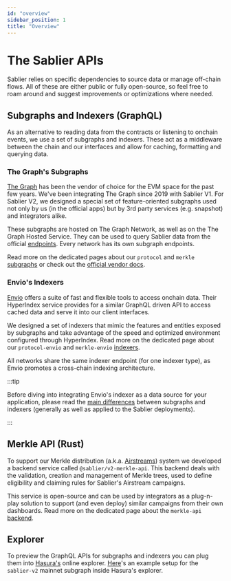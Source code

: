 ```yaml
---
id: "overview"
sidebar_position: 1
title: "Overview"
---
```



# The Sablier APIs

Sablier relies on specific dependencies to source data or manage off-chain flows. All of these are either public or
fully open-source, so feel free to roam around and suggest improvements or optimizations where needed.

## Subgraphs and Indexers (GraphQL)

As an alternative to reading data from the contracts or listening to onchain events, we use a set of subgraphs and
indexers. These act as a middleware between the chain and our interfaces and allow for caching, formatting and querying
data.

### The Graph's Subgraphs

[The Graph](https://thegraph.com/) has been the vendor of choice for the EVM space for the past few years. We've been
integrating The Graph since 2019 with Sablier V1. For Sablier V2, we designed a special set of feature-oriented
subgraphs used not only by us (in the official apps) but by 3rd party services (e.g. snapshot) and integrators alike.

These subgraphs are hosted on The Graph Network, as well as on the The Graph Hosted Service. They can be used to query
Sablier data from the official [endpoints](/api/subgraphs/endpoints). Every network has its own subgraph endpoints.

Read more on the dedicated pages about our `protocol` and `merkle` [subgraphs](/api/subgraphs/endpoints) or check out
the [official vendor docs](https://thegraph.com/docs/en/quick-start/).

<LinkPreview
  href="https://github.com/sablier-labs/v2-subgraphs"
  icon="github"
  subtitle="@sablier/v2-subgraphs"
  title="Github - apps/protocol, apps/merkle"
/>

### Envio's Indexers

[Envio](https://envio.dev/) offers a suite of fast and flexible tools to access onchain data. Their HyperIndex service
provides for a similar GraphQL driven API to access cached data and serve it into our client interfaces.

We designed a set of indexers that mimic the features and entities exposed by subgraphs and take advantage of the speed
and optimized environment configured through HyperIndex. Read more on the dedicated page about our `protocol-envio` and
`merkle-envio` [indexers](/api/indexers/endpoints).

All networks share the same indexer endpoint (for one indexer type), as Envio promotes a cross-chain indexing
architecture.

:::tip

Before diving into integrating Envio's indexer as a data source for your application, please read the
[main differences](/api/indexers/differences) between subgraphs and indexers (generally as well as applied to the
Sablier deployments).

:::

<LinkPreview
  href="https://github.com/sablier-labs/v2-subgraphs"
  icon="github"
  subtitle="@sablier/v2-subgraphs"
  title="Github - apps/protocol-envio, apps/merkle-envio"
/>

## Merkle API (Rust)

To support our Merkle distribution (a.k.a. [Airstreams](/apps/features/airstreams)) system we developed a backend
service called `@sablier/v2-merkle-api`. This backend deals with the validation, creation and management of Merkle
trees, used to define eligibility and claiming rules for Sablier's Airstream campaigns.

This service is open-source and can be used by integrators as a plug-n-play solution to support (and even deploy)
similar campaigns from their own dashboards. Read more on the dedicated page about the `merkle-api`
[backend](/api/merkle-api/intro).

<LinkPreview
  href="https://github.com/sablier-labs/v2-merkle-api"
  icon="github"
  subtitle="@sablier/v2-merkle-api"
  title="Github - Rust based API to generate Merkle distribution"
/>

## Explorer

To preview the GraphQL APIs for subgraphs and indexers you can plug them into
[Hasura's](https://cloud.hasura.io/public/graphiql) online explorer.
[Here](https://cloud.hasura.io/public/graphiql?endpoint=https://api.studio.thegraph.com/query/57079/sablier-v2/version/latest)'s
an example setup for the `sablier-v2` mainnet subgraph inside Hasura's explorer.

